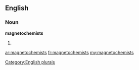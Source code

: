 ==English==

===Noun===
'''magnetochemists'''

# {{plural of|[[magnetochemist]]}}

[[Category:English plurals]]

[[ar:magnetochemists]]
[[fr:magnetochemists]]
[[my:magnetochemists]]
